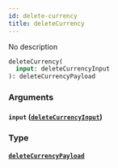 ```yaml
---
id: delete-currency
title: deleteCurrency
---
```


No description

```graphql
deleteCurrency(
  input: deleteCurrencyInput
): deleteCurrencyPayload

```

### Arguments

#### `input` ([`deleteCurrencyInput`](/v1/inputs/delete-currency-input))

### Type

#### [`deleteCurrencyPayload`](/v1/objects/delete-currency-payload)
